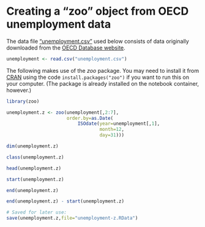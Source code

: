 # Creating a "zoo" object from OECD unemployment data


The data file ["unemployment.csv"](https://github.com/melff/dataman-r/raw/main//dates-times-timeseries/OECD-unemployment.R) used below consists of data originally downloaded from the [OECD Database website](https://data.oecd.org).

```r
unemployment <- read.csv("unemployment.csv")
```

The following makes use of the *zoo* package. You may need to install it from
[CRAN](https://cran.r-project.org/package=zoo) using the code
`install.packages("zoo")` if you want to run this on your computer. (The
package is already installed on the notebook container, however.)

```r
library(zoo)
```

```r
unemployment.z <- zoo(unemployment[,2:7],
                      order.by=as.Date(
                          ISOdate(year=unemployment[,1],
                                  month=12,
                                  day=31)))
```

```r
dim(unemployment.z)
```

```r
class(unemployment.z)
```

```r
head(unemployment.z)
```

```r
start(unemployment.z)
```

```r
end(unemployment.z)
```

```r
end(unemployment.z) - start(unemployment.z)
```

```r
# Saved for later use:
save(unemployment.z,file="unemployment-z.RData")
```
